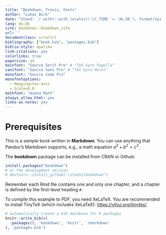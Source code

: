 ```yaml
--- 
title: "Bookdown, Travis, Fonts"
author: "Lukas Burk"
date: "Stand: `r withr::with_locale(c('LC_TIME' = 'de_DE'), format(Sys.time(), '%d. %B %Y %H:%M Uhr (%Z)', tz = 'Europe/Berlin'))`"
lang: de-DE
site: bookdown::bookdown_site
url: ''
documentclass: scrartcl
bibliography: ["book.bib", "packages.bib"]
biblio-style: apalike
link-citations: yes
colorlinks: true
papersize: a4
mainfont: "Source Serif Pro" # "TeX Gyre Pagella"
sansfont: "Source Sans Pro" # "TeX Gyre Heros"
monofont: "Source Code Pro"
monofontoptions:
  - Mapping=tex-ansi
  - Scale=0.8
mathfont: "Asana Math"
always_allow_html: yes
links-as-notes: yes
---
```


# Prerequisites

This is a _sample_ book written in **Markdown**. You can use anything that Pandoc's Markdown supports, e.g., a math equation $a^2 + b^2 = c^2$.

The **bookdown** package can be installed from CRAN or Github:

```r
install.packages("bookdown")
# or the development version
# devtools::install_github("rstudio/bookdown")
```

Remember each Rmd file contains one and only one chapter, and a chapter is defined by the first-level heading `#`.

To compile this example to PDF, you need XeLaTeX. You are recommended to install TinyTeX (which includes XeLaTeX): <https://yihui.org/tinytex/>.

```r
# automatically create a bib database for R packages
knitr::write_bib(c(
  .packages(), 'bookdown', 'knitr', 'rmarkdown'
), 'packages.bib')
```

